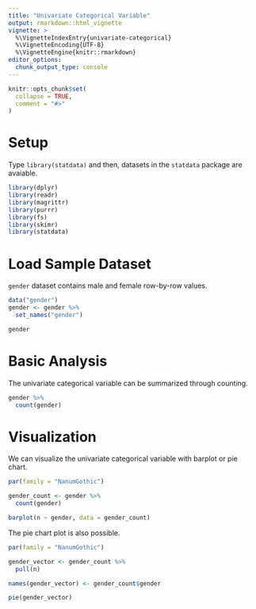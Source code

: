 ```yaml
---
title: "Univariate Categorical Variable"
output: rmarkdown::html_vignette
vignette: >
  %\VignetteIndexEntry{univariate-categorical}
  %\VignetteEncoding{UTF-8}
  %\VignetteEngine{knitr::rmarkdown}
editor_options: 
  chunk_output_type: console
---
```


```r
knitr::opts_chunk$set(
  collapse = TRUE,
  comment = "#>"
)
```

# Setup

Type `library(statdata)` and then, datasets in the `statdata` package are avaiable.

```r
library(dplyr)
library(readr)
library(magrittr)
library(purrr)
library(fs)
library(skimr)
library(statdata)
```

# Load Sample Dataset

`gender` dataset contains male and female row-by-row values.


```r
data("gender")
gender <- gender %>% 
  set_names("gender")

gender
```

# Basic Analysis

The univariate categorical variable can be summarized through counting.

```r

gender %>%
  count(gender)
```


# Visualization

We can visualize the univariate categorical variable with barplot or pie chart.

```r
par(family = "NanumGothic")

gender_count <- gender %>%
  count(gender)

barplot(n ~ gender, data = gender_count)
```

The pie chart plot is also possible.

```r
par(family = "NanumGothic")

gender_vector <- gender_count %>% 
  pull(n)

names(gender_vector) <- gender_count$gender

pie(gender_vector)
```
